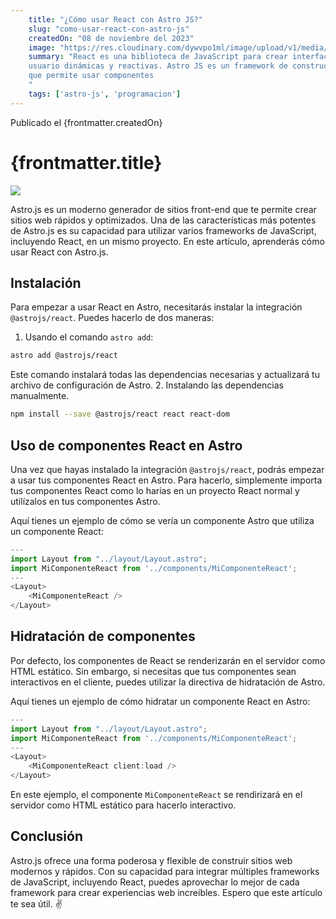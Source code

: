 ---
    title: "¿Cómo usar React con Astro JS?"
    slug: "como-usar-react-con-astro-js"
    createdOn: "08 de noviembre del 2023"
    image: "https://res.cloudinary.com/dywvpo1ml/image/upload/v1/media/blog/portadas/_54981dc0-d9ac-4fe5-8ef8-79d077be4965_gvh3wh"
    summary: "React es una biblioteca de JavaScript para crear interfaces de 
    usuario dinámicas y reactivas. Astro JS es un framework de construcción de sitios web 
    que permite usar componentes
    "
    tags: ['astro-js', 'programacion']
---

<span id="date">Publicado el {frontmatter.createdOn}</span>
# {frontmatter.title}
<img src={frontmatter.image} />

Astro.js es un moderno generador de sitios front-end que te permite crear sitios web rápidos y optimizados. Una de las características más potentes de Astro.js es su capacidad para utilizar varios frameworks de JavaScript, incluyendo React, en un mismo proyecto. En este artículo, aprenderás cómo usar React con Astro.js.

## Instalación

Para empezar a usar React en Astro, necesitarás instalar la integración `@astrojs/react`. Puedes hacerlo de dos maneras:

1. Usando el comando `astro add`:

```bash
astro add @astrojs/react
```
Este comando instalará todas las dependencias necesarias y actualizará tu archivo de configuración de Astro.
2. Instalando las dependencias manualmente.
```bash
npm install --save @astrojs/react react react-dom
```
## Uso de componentes React en Astro

Una vez que hayas instalado la integración `@astrojs/react`, podrás empezar a usar tus componentes React en Astro. 
Para hacerlo, simplemente importa tus componentes React como lo harías en un proyecto React normal y utilízalos en tus componentes 
Astro.

Aquí tienes un ejemplo de cómo se vería un componente Astro que utiliza un componente React:

```typescript
---
import Layout from "../layout/Layout.astro";
import MiComponenteReact from '../components/MiComponenteReact';
---
<Layout>
    <MiComponenteReact />
</Layout>
```

## Hidratación de componentes

Por defecto, los componentes de React se renderizarán en el servidor como HTML estático. Sin embargo, 
si necesitas que tus componentes sean interactivos en el cliente, puedes utilizar la directiva de hidratación de Astro.

Aquí tienes un ejemplo de cómo hidratar un componente React en Astro:

```typescript
---
import Layout from "../layout/Layout.astro";
import MiComponenteReact from '../components/MiComponenteReact';
---
<Layout>
    <MiComponenteReact client:load />
</Layout>
```
En este ejemplo, el componente `MiComponenteReact` se rendirizará en el servidor como HTML estático para hacerlo interactivo.

## Conclusión

Astro.js ofrece una forma poderosa y flexible de construir sitios web modernos y rápidos. Con su capacidad para 
integrar múltiples frameworks de JavaScript, incluyendo React, puedes aprovechar lo mejor de cada framework para crear 
experiencias web increíbles. Espero que este artículo te sea útil. ✌️
